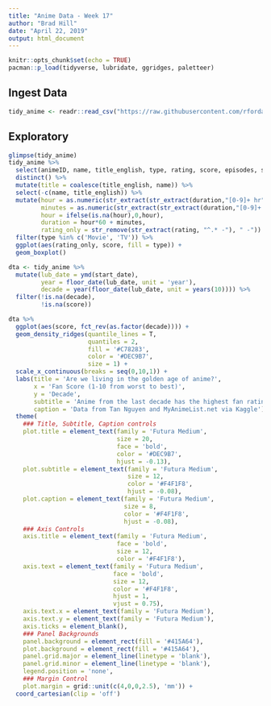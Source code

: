 ```yaml
---
title: "Anime Data - Week 17"
author: "Brad Hill"
date: "April 22, 2019"
output: html_document
---
```


```r
knitr::opts_chunk$set(echo = TRUE)
pacman::p_load(tidyverse, lubridate, ggridges, paletteer)
```

## Ingest Data

```r
tidy_anime <- readr::read_csv("https://raw.githubusercontent.com/rfordatascience/tidytuesday/master/data/2019/2019-04-23/tidy_anime.csv")
```

## Exploratory

```r
glimpse(tidy_anime)
tidy_anime %>% 
  select(animeID, name, title_english, type, rating, score, episodes, start_date, end_date, duration) %>% 
  distinct() %>% 
  mutate(title = coalesce(title_english, name)) %>% 
  select(-c(name, title_english)) %>% 
  mutate(hour = as.numeric(str_extract(str_extract(duration,"[0-9]+ hr"),"[0-9]+")),
         minutes = as.numeric(str_extract(str_extract(duration,"[0-9]+ min"),"[0-9]+")),
         hour = ifelse(is.na(hour),0,hour),
         duration = hour*60 + minutes,
         rating_only = str_remove(str_extract(rating, "^.* -"), " -")) %>% 
  filter(type %in% c('Movie', 'TV')) %>% 
  ggplot(aes(rating_only, score, fill = type)) +
  geom_boxplot()
```

```r
dta <- tidy_anime %>% 
  mutate(lub_date = ymd(start_date),
         year = floor_date(lub_date, unit = 'year'),
         decade = year(floor_date(lub_date, unit = years(10)))) %>% 
  filter(!is.na(decade),
         !is.na(score))

dta %>% 
  ggplot(aes(score, fct_rev(as.factor(decade)))) +
  geom_density_ridges(quantile_lines = T,
                      quantiles = 2,
                      fill = '#C78283',
                      color = '#DEC9B7',
                      size = 1) +
  scale_x_continuous(breaks = seq(0,10,1)) +
  labs(title = 'Are we living in the golden age of anime?',
       x = 'Fan Score (1-10 from worst to best)',
       y = 'Decade',
       subtitle = 'Anime from the last decade has the highest fan ratings',
       caption = 'Data from Tan Nguyen and MyAnimeList.net via Kaggle') +
  theme(
    ### Title, Subtitle, Caption controls
    plot.title = element_text(family = 'Futura Medium',
                              size = 20,
                              face = 'bold',
                              color = '#DEC9B7',
                              hjust = -0.13),
    plot.subtitle = element_text(family = 'Futura Medium',
                                 size = 12,
                                 color = '#F4F1F8',
                                 hjust = -0.08),
    plot.caption = element_text(family = 'Futura Medium',
                                size = 8,
                                color = '#F4F1F8',
                                hjust = -0.08),
    ### Axis Controls
    axis.title = element_text(family = 'Futura Medium',
                              face = 'bold',
                              size = 12,
                              color = '#F4F1F8'),
    axis.text = element_text(family = 'Futura Medium',
                             face = 'bold',
                             size = 12,
                             color = '#F4F1F8',
                             hjust = 1,
                             vjust = 0.75),
    axis.text.x = element_text(family = 'Futura Medium'),
    axis.text.y = element_text(family = 'Futura Medium'),
    axis.ticks = element_blank(),
    ### Panel Backgrounds
    panel.background = element_rect(fill = '#415A64'),
    plot.background = element_rect(fill = '#415A64'),
    panel.grid.major = element_line(linetype = 'blank'),
    panel.grid.minor = element_line(linetype = 'blank'),
    legend.position = 'none',
    ### Margin Control
    plot.margin = grid::unit(c(4,0,0,2.5), 'mm')) +
  coord_cartesian(clip = 'off')
```

